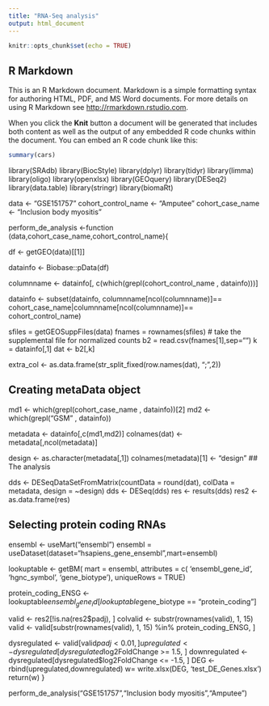 ```yaml
---
title: "RNA-Seq analysis"
output: html_document
---
```


```r
knitr::opts_chunk$set(echo = TRUE)
```

## R Markdown

This is an R Markdown document. Markdown is a simple formatting syntax for authoring HTML, PDF, and MS Word documents. For more details on using R Markdown see <http://rmarkdown.rstudio.com>.

When you click the **Knit** button a document will be generated that includes both content as well as the output of any embedded R code chunks within the document. You can embed an R code chunk like this:

```r
summary(cars)
```
library(SRAdb)
library(BiocStyle)
library(dplyr)
library(tidyr)
library(limma)
library(oligo)
library(openxlsx)
library(GEOquery)
library(DESeq2)
library(data.table)
library(stringr)
library(biomaRt)

 data <- "GSE151757"
 cohort_control_name <- "Amputee"
 cohort_case_name <- "Inclusion body myositis"
 
perform_de_analysis <-function (data,cohort_case_name,cohort_control_name){

df <- getGEO(data)[[1]]

datainfo <- Biobase::pData(df)
  
columnname <- datainfo[, c(which(grepl(cohort_control_name , datainfo)))]
 
datainfo <- subset(datainfo, columnname[ncol(columnname)]== cohort_case_name|columnname[ncol(columnname)]== cohort_control_name)  



sfiles = getGEOSuppFiles(data)
fnames = rownames(sfiles)
# take the supplemental file for normalized counts
b2 = read.csv(fnames[1],sep="")
k = datainfo[,1]
dat <- b2[,k] 

extra_col <- as.data.frame(str_split_fixed(row.names(dat), ";",2))

## Creating metaData object 
md1 <- which(grepl(cohort_case_name , datainfo))[2]
md2 <- which(grepl("GSM" , datainfo))

metadata <- datainfo[,c(md1,md2)]
colnames(dat) <-metadata[,ncol(metadata)]

design <- as.character(metadata[,1])
colnames(metadata)[1] <- "design"
## The analysis

dds <- DESeqDataSetFromMatrix(countData = round(dat), colData = metadata, design = ~design)
dds <- DESeq(dds)
res <- results(dds)
res2 <-as.data.frame(res)


## Selecting protein coding RNAs

ensembl <- useMart("ensembl")
ensembl = useDataset(dataset="hsapiens_gene_ensembl",mart=ensembl)

lookuptable <- getBM(
  mart = ensembl,
  attributes = c(
    'ensembl_gene_id',
    'hgnc_symbol',
    'gene_biotype'),
  uniqueRows = TRUE)

protein_coding_ENSG <- lookuptable$ensembl_gene_id[lookuptable$gene_biotype == "protein_coding"]

valid <- res2[!is.na(res2$padj), ]
colvalid <- substr(rownames(valid), 1, 15)
valid <- valid[substr(rownames(valid), 1, 15) %in% protein_coding_ENSG, ]

dysregulated <- valid[valid$padj < 0.01, ]
upregulated <- dysregulated[dysregulated$log2FoldChange >= 1.5, ]
downregulated <- dysregulated[dysregulated$log2FoldChange <= -1.5, ]
DEG <- rbind(upregulated,downregulated)
w= write.xlsx(DEG, 'test_DE_Genes.xlsx')
return(w)
}


perform_de_analysis("GSE151757","Inclusion body myositis","Amputee")
